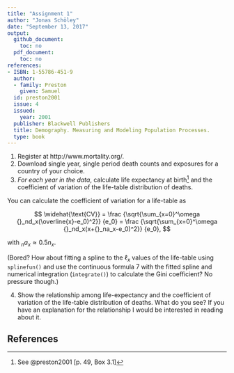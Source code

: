 ```yaml
---
title: "Assignment 1"
author: "Jonas Schöley"
date: "September 13, 2017"
output:
  github_document:
    toc: no
  pdf_document:
    toc: no
references:
- ISBN: 1-55786-451-9
  author:
  - family: Preston
    given: Samuel
  id: preston2001
  issue: 4
  issued:
    year: 2001
  publisher: Blackwell Publishers
  title: Demography. Measuring and Modeling Population Processes.
  type: book
---
```


1. Register at http://www.mortality.org/.
2. Download single year, single period death counts and exposures for a country of your choice.
3. *For each year in the data*, calculate life expectancy at birth^[See @preston2001 [p. 49, Box 3.1]] and the coefficient of variation of the life-table distribution of deaths.

You can calculate the coefficient of variation for a life-table as

$$
\widehat{\text{CV}} = \frac {\sqrt{\sum_{x=0}^\omega {}_nd_x(\overline{x}-e_0)^2}} {e_0} = \frac {\sqrt{\sum_{x=0}^\omega {}_nd_x(x+{}_na_x-e_0)^2}} {e_0},
$$

with ${}_na_x \approx 0.5n_x$.

(Bored? How about fitting a spline to the $\ell_x$ values of the life-table using `splinefun()` and use the continuous formula 7 with the fitted spline and numerical integration (`integrate()`) to calculate the Gini coefficient? No pressure though.)

4. Show the relationship among life-expectancy and the coefficient of variation of the life-table distribution of deaths. What do you see? If you have an explanation for the relationship I would be interested in reading about it.

References
----------